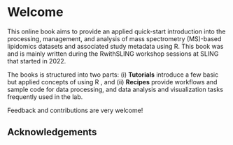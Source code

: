 # Welcome {.unnumbered}

This online book aims to provide an applied quick-start introduction into the processing, management, and analysis of mass spectrometry (MS)-based lipidomics datasets and associated study metadata using R. This book was and is mainly written during the RwithSLING workshop sessions at SLING that started in 2022.

The books is structured into two parts: (i) **Tutorials** introduce a few basic but applied concepts of using R , and (ii) **Recipes** provide workflows and sample code for data processing, and data analysis and visualization tasks frequently used in the lab.

Feedback and contributions are very welcome!

## Acknowledgements {.unnumbered}
